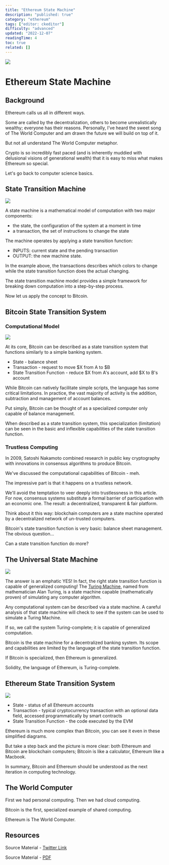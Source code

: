 ```yaml
---
title: "Ethereum State Machine"
description: "published: true"
category: "ethereum"
tags: ["editor: ckeditor"]
difficulty: "advanced"
updated: "2022-12-07"
readingTime: 4
toc: true
related: []
---
```


![](/images/state-machine-banner.jpeg)

# Ethereum State Machine

## Background

Ethereum calls us all in different ways. 

Some are called by the decentralization, others to become unrealistically wealthy; everyone has their reasons. Personally, I've heard the sweet song of The World Computer and am drawn the future we will build on top of it.

But not all understand The World Computer metaphor. 

Crypto is so incredibly fast paced (and is inherently muddied with delusional visions of generational wealth) that it is easy to miss what makes Ethereum so special. 

Let's go back to computer science basics.

## State Transition Machine

![](/images/state-machine-1.jpeg)

A state machine is a mathematical model of computation with two major components: 

*   the state, the configuration of the system at a moment in time 
*   a transaction, the set of instructions to change the state

The machine operates by applying a state transition function: 

*   INPUTS: current state and the pending transaction 
*   OUTPUT: the new machine state. 

In the example above, the transactions describes which colors to change while the state transition function does the actual changing.

The state transition machine model provides a simple framework for breaking down computation into a step-by-step process.

Now let us apply the concept to Bitcoin.

## Bitcoin State Transition System

### Computational Model

![](/images/state-machine-2.jpeg)

At its core, Bitcoin can be described as a state transition system that functions similarly to a simple banking system.

*   State - balance sheet
*   Transaction - request to move $X from A to $B
*   State Transition Function - reduce $X from A's account, add $X to B's account

While Bitcoin can natively facilitate simple scripts, the language has some critical limitations. In practice, the vast majority of activity is the addition, subtraction and management of account balances.

Put simply, Bitcoin can be thought of as a specialized computer only capable of balance management. 

When described as a state transition system, this specialization (limitation) can be seen in the basic and inflexible capabilities of the state transition function.

### Trustless Computing

In 2009, Satoshi Nakamoto combined research in public key cryptography with innovations in consensus algorithms to produce Bitcoin.

We've discussed the computational capabilities of Bitcoin - meh.

The impressive part is that it happens on a trustless network.

We'll avoid the temptation to veer deeply into trustlessness in this article. For now, consensus systems substitute a formal barrier of participation with an economic one. The result: a decentralized, transparent & fair platform.

Think about it this way: blockchain computers are a state machine operated by a decentralized network of un-trusted computers.

Bitcoin's state transition function is very basic: balance sheet management. The obvious question...

Can a state transition function do more?

## The Universal State Machine

![](/images/state-machine-3.jpeg)

The answer is an emphatic YES! In fact, the right state transition function is capable of generalized computing! The [Turing Machine](/concepts/turing-complete), named from mathematician Alan Turing, is a state machine capable (mathematically proven) of simulating any computer algorithm.

Any computational system can be described via a state machine. A careful analysis of that state machine will check to see if the system can be used to simulate a Turing Machine. 

If so, we call the system Turing-complete; it is capable of generalized computation.

Bitcoin is the state machine for a decentralized banking system. Its scope and capabilities are limited by the language of the state transition function.

If Bitcoin is specialized, then Ethereum is generalized.

Solidity, the language of Ethereum, is Turing-complete.

## Ethereum State Transition System

![](/images/state-machine-4.jpeg)

*   State - status of all Ethereum accounts
*   Transaction - typical cryptocurrency transaction with an optional data field, accessed programmatically by smart contracts
*   State Transition Function - the code executed by the EVM

Ethereum is much more complex than Bitcoin, you can see it even in these simplified diagrams.

But take a step back and the picture is more clear: both Ethereum and Bitcoin are blockchain computers; Bitcoin is like a calculator, Ethereum like a Macbook.

In summary, Bitcoin and Ethereum should be understood as the next iteration in computing technology.

## The World Computer

First we had personal computing. Then we had cloud computing.

Bitcoin is the first, specialized example of shared computing.

Ethereum is The World Computer.

## Resources

Source Material - [Twitter Link](https://twitter.com/SalomonCrypto/status/1555684780921892864)

Source Material - [PDF](/twitter-pdf-2022-08-05_state_systems.pdf)
